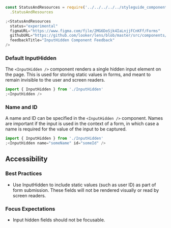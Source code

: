 ```js noeditor
const StatusAndResources = require('../../../../../styleguide_components/StatusAndResources')
  .StatusAndResources

;<StatusAndResources
  status="experimental"
  figmaURL="https://www.figma.com/file/2MG6DoSjk4IaLnjjFCnKFf/Forms"
  githubURL="https://github.com/looker/lens/blob/master/src/components/Form/Inputs/InputHidden.tsx"
  feedbackTitle="InputHidden Component Feedback"
/>
```

### Default InputHidden

The `<InputHidden />` component renders a single hidden input element on the page. This is used for storing static values in forms, and meant to remain invisible to the user and screen readers.

```js
import { InputHidden } from './InputHidden'
;<InputHidden />
```

### Name and ID

A name and ID can be specified in the `<InputHidden />` component. Names are important if the input is used in the context of a form, in which case a name is required for the value of the input to be captured.

```js
import { InputHidden } from './InputHidden'
;<InputHidden name="someName" id="someId" />
```

## Accessibility

### Best Practices

- Use InputHidden to include static values (such as user ID) as part of form submission. These fields will not be rendered visually or read by screen readers.

### Focus Expectations

- Input hidden fields should not be focusable.
